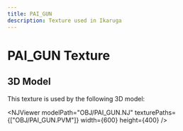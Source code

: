 ```yaml
---
title: PAI_GUN
description: Texture used in Ikaruga
---
```



# PAI_GUN Texture

<PVMViewer
  client:load
  filePath="OBJ/PAI_GUN.PVM"
/>


## 3D Model

This texture is used by the following 3D model:

<NJViewer 
  modelPath="OBJ/PAI_GUN.NJ" 
  texturePaths={["OBJ/PAI_GUN.PVM"]}
  width={600}
  height={400}
/>

